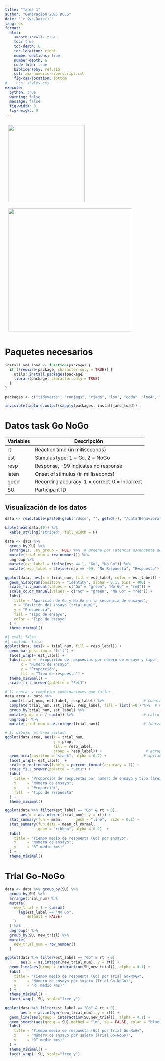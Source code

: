 ```yaml
---
title: "Tarea 1"
author: "Generación 2025 DCCS"
date: "`r Sys.Date()`"
lang: es
format:
  html:
    smooth-scroll: true
    toc: true
    toc-depth: 6
    toc-location: right
    number-sections: true
    number-depth: 6
    code-fold: true
    bibliography: ref.bib
    csl: apa-numeric-superscript.csl
    fig-cap-location: bottom
#    css: styles.css
execute:
  python: true
  warning: false
  message: false
  fig-width: 8
  fig-height: 6
---
```

<img src="logo1.png" style="width: 250px; position:relative; top:0; left:0; padding:10px;"/>
<img src="logo2.png" style="width: 400px; position:relative; top:0; right:0; padding:10px;"/>

# Paquetes necesarios

```r
install_and_load <- function(package) {
  if (!require(package, character.only = TRUE)) {
    utils::install.packages(package)
    library(package, character.only = TRUE)
  }
}

packages <- c("tidyverse", "runjags", "rjags", "loo", "coda", "lme4", "rstatix","knitr","kableExtra", "scales")

invisible(capture.output(sapply(packages, install_and_load)))
```

# Datos task Go NoGo

| Variables | Descripción |
|-----------|-------------|
| rt        | Reaction time (in milliseconds) |
| est       | Stimulus type: 1 = Go, 2 = NoGo |
| resp      | Response, -99 indicates no response |
| laten     | Onset of stimulus (in milliseconds) |
| good      | Recording accuracy: 1 = correct, 0 = incorrect |
| SU        | Participant ID |

## Visualización de los datos

```r
data <- read.table(paste0(gsub("/docs", "", getwd()), "/data/Behavioral_GNG.csv"), header=TRUE, sep=",")
  
kable(head(data,10)) %>%
  kable_styling("striped", full_width = F)
```

```r
data <- data %>%
  group_by(SU) %>%
  arrange(X, .by_group = TRUE) %>%  # Ordena por latencia ascendente dentro de cada sujeto
  mutate(trial_num = row_number()) %>% 
  ungroup %>%
  mutate(est_label = ifelse(est == 1, "Go", "No Go")) %>% 
  mutate(resp_label = ifelse(resp == -99, "No Respuesta", "Respuesta"))

ggplot(data, aes(x = trial_num, fill = est_label, color = est_label)) +
  geom_histogram(position = "identity", alpha = 0.1, bins = 400) +
  scale_fill_manual(values = c("Go" = "green", "No Go" = "red")) +
  scale_color_manual(values = c("Go" = "green", "No Go" = "red")) +
  labs(
    title = "Aparición de Go y No Go en la secuencia de ensayos",
    x = "Posición del ensayo (trial_num)",
    y = "Frecuencia",
    fill = "Tipo de ensayo",
    color = "Tipo de ensayo"
  ) +
  theme_minimal()
```
```r
#| eval: false
#| include: false
ggplot(data, aes(x = trial_num, fill = resp_label)) +
  geom_bar(position = "fill") +
  facet_wrap(~ est_label) +
  labs(title = "Proporción de respuestas por número de ensayo y tipo",
       x = "Número de ensayo",
       y = "Proporción",
       fill = "Tipo de respuesta") +
  theme_minimal() +
  scale_fill_brewer(palette = "Set1")
```
```r
# 1) contar y completar combinaciones que falten
data_area <- data %>%
  count(trial_num, est_label, resp_label) %>%                  # cuenta n por combinación
  complete(trial_num, est_label, resp_label, fill = list(n=0)) %>%  # mete los que falten con n=0
  group_by(trial_num, est_label) %>%
  mutate(prop = n / sum(n)) %>%                                # calcula proporción
  ungroup() %>%
  mutate(trial_num = as.integer(trial_num))                    # fuerza tipo numérico

# 2) dibujar el área apilada
ggplot(data_area, aes(x = trial_num,
                      y = prop,
                      fill = resp_label,
                      group = resp_label)) +                    # agrupa por categoría
  geom_area(position = "stack", alpha = 0.7) +                 # apilado explícito
  facet_wrap(~ est_label)  +
  scale_y_continuous(labels = percent_format(accuracy = 1)) +
  scale_fill_brewer(palette = "Set1") +
  labs(
    title = "Proporción de respuestas por número de ensayo y tipo (área)",
    x     = "Número de ensayo",
    y     = "Proporción",
    fill  = "Tipo de respuesta"
  ) +
  theme_minimal()
```
```r
ggplot(data %>% filter(est_label == "Go" & rt > 0),
       aes(x = as.integer(trial_num), y = rt)) +
  stat_summary(fun = mean,      geom = "line",  size = 0.1) +
  stat_summary(fun.data = mean_cl_normal,
               geom = "ribbon", alpha = 0.2)  +
  labs(
    title = "Tiempo medio de respuesta (Go) por ensayo",
    x     = "Número de ensayo",
    y     = "RT medio (ms)"
  ) +
  theme_minimal()
```
# Trial Go-NoGo

```r
data <- data %>% group_by(SU) %>%
  group_by(SU) %>% 
  arrange(trial_num) %>% 
  mutate(
    new_trial = 1 + cumsum(
      lag(est_label == "No Go",
          default = FALSE)
    )
  ) %>% 
  ungroup() %>% 
  group_by(SU, new_trial) %>% 
  mutate(
    new_trial_num = row_number()
  ) 

ggplot(data %>% filter(est_label == "Go" & rt > 0),
       aes(x = as.integer(new_trial_num), y = rt)) +
  geom_line(aes(group = interaction(SU,new_trial)), alpha = 0.1) +
  labs(
    title = "Tiempo medio de respuesta (Go) por Trial Go-NoGo",
    x     = "Número de ensayo por sujeto (Trial Go-NoGo)",
    y     = "RT medio (ms)"
  ) +
  theme_minimal() +
  facet_wrap(~ SU, scale="free_y")

ggplot(data %>% filter(est_label == "Go" & rt > 0),
       aes(x = as.integer(new_trial_num), y = rt)) +
  geom_line(aes(group = interaction(SU,new_trial)), alpha = 0.1) +
  geom_smooth(aes(group = SU),method = "lm", se = FALSE, color = "blue", alpha =0.5) +
  labs(
    title = "Tiempo medio de respuesta (Go) por Trial Go-NoGo",
    x     = "Número de ensayo por sujeto (Trial Go-NoGo)",
    y     = "RT medio (ms)"
  ) +
  theme_minimal() +
  facet_wrap(~ SU, scale="free_y")
```


